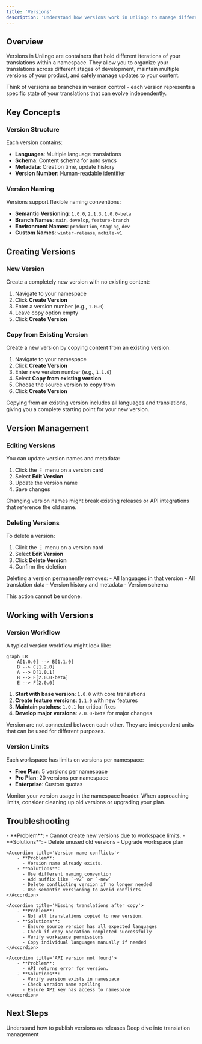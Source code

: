 ```yaml
---
title: 'Versions'
description: 'Understand how versions work in Unlingo to manage different iterations of your translations'
---
```


## Overview

Versions in Unlingo are containers that hold different iterations of your translations within a namespace. They allow you to organize your translations across different stages of development, maintain multiple versions of your product, and safely manage updates to your content.

Think of versions as branches in version control - each version represents a specific state of your translations that can evolve independently.

## Key Concepts

### Version Structure

Each version contains:

- **Languages**: Multiple language translations
- **Schema**: Content schema for auto syncs
- **Metadata**: Creation time, update history
- **Version Number**: Human-readable identifier

### Version Naming

Versions support flexible naming conventions:

- **Semantic Versioning**: `1.0.0`, `2.1.3`, `1.0.0-beta`
- **Branch Names**: `main`, `develop`, `feature-branch`
- **Environment Names**: `production`, `staging`, `dev`
- **Custom Names**: `winter-release`, `mobile-v1`

## Creating Versions

### New Version

Create a completely new version with no existing content:

1. Navigate to your namespace
2. Click **Create Version**
3. Enter a version number (e.g., `1.0.0`)
4. Leave copy option empty
5. Click **Create Version**

### Copy from Existing Version

Create a new version by copying content from an existing version:

1. Navigate to your namespace
2. Click **Create Version**
3. Enter new version number (e.g., `1.1.0`)
4. Select **Copy from existing version**
5. Choose the source version to copy from
6. Click **Create Version**

<Tip>
    Copying from an existing version includes all languages and translations, giving you a complete starting point for
    your new version.
</Tip>

## Version Management

### Editing Versions

You can update version names and metadata:

1. Click the **⋮** menu on a version card
2. Select **Edit Version**
3. Update the version name
4. Save changes

<Warning>Changing version names might break existing releases or API integrations that reference the old name.</Warning>

### Deleting Versions

To delete a version:

1. Click the **⋮** menu on a version card
2. Select **Edit Version**
3. Click **Delete Version**
4. Confirm the deletion

<Danger>
Deleting a version permanently removes:
- All languages in that version
- All translation data
- Version history and metadata
- Version schema

This action cannot be undone.

</Danger>

## Working with Versions

### Version Workflow

A typical version workflow might look like:

```mermaid
graph LR
    A[1.0.0] --> B[1.1.0]
    B --> C[1.2.0]
    A --> D[1.0.1]
    B --> E[2.0.0-beta]
    E --> F[2.0.0]
```

1. **Start with base version**: `1.0.0` with core translations
2. **Create feature versions**: `1.1.0` with new features
3. **Maintain patches**: `1.0.1` for critical fixes
4. **Develop major versions**: `2.0.0-beta` for major changes

<Info>
    Version are not connected between each other. They are independent units that can be used for different purposes.
</Info>

### Version Limits

Each workspace has limits on versions per namespace:

- **Free Plan**: 5 versions per namespace
- **Pro Plan**: 20 versions per namespace
- **Enterprise**: Custom quotas

<Info>
    Monitor your version usage in the namespace header. When approaching limits, consider cleaning up old versions or
    upgrading your plan.
</Info>

## Troubleshooting

<AccordionGroup>
    <Accordion title='Version limit reached'>
        - **Problem**: 
          - Cannot create new versions due to workspace limits. 
        - **Solutions**: 
          - Delete unused old versions 
          - Upgrade workspace plan 
    </Accordion>

    <Accordion title='Version name conflicts'>
        - **Problem**:
          - Version name already exists.
        - **Solutions**:
          - Use different naming convention
          - Add suffix like `-v2` or `-new`
          - Delete conflicting version if no longer needed
          - Use semantic versioning to avoid conflicts
    </Accordion>

    <Accordion title='Missing translations after copy'>
        - **Problem**:
          - Not all translations copied to new version.
        - **Solutions**:
          - Ensure source version has all expected languages
          - Check if copy operation completed successfully
          - Verify workspace permissions
          - Copy individual languages manually if needed
    </Accordion>

    <Accordion title='API version not found'>
        - **Problem**:
          - API returns error for version.
        - **Solutions**:
          - Verify version exists in namespace
          - Check version name spelling
          - Ensure API key has access to namespace
    </Accordion>

</AccordionGroup>

## Next Steps

<CardGroup cols={2}>
    <Card title='Releases' icon='rocket' href='/concepts/releases'>
        Understand how to publish versions as releases
    </Card>
    <Card title='Translations' icon='text' href='/concepts/translations'>
        Deep dive into translation management
    </Card>
</CardGroup>
